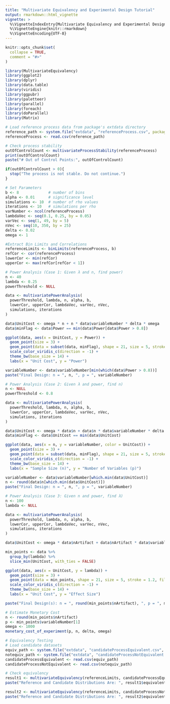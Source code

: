 ```yaml
---
title: "Multivariate Equivalency and Experimental Design Tutorial"
output: rmarkdown::html_vignette
vignette: >
  %\VignetteIndexEntry{Multivariate Equivalency and Experimental Design Tutorial}
  %\VignetteEngine{knitr::rmarkdown}
  %\VignetteEncoding{UTF-8}
---
```


```r
knitr::opts_chunk$set(
  collapse = TRUE,
  comment = "#>"
)
```

```r
library(MultivariateEquivalency)
library(ggplot2)
library(dplyr)
library(data.table)
library(viridis)
library(ggpubr)
library(paletteer)
library(parallel)
library(foreach)
library(doParallel)
library(Matrix)
```

```r
# Load reference process data from package's extdata directory
reference_path <- system.file("extdata", "referenceProcess.csv", package = "MultivariateEquivalency")
referenceProcess <- read.csv(reference_path)

# Check process stability
outOfControlCount <- multivariateProcessStability(referenceProcess)
print(outOfControlCount)
paste("# Out of Control Points:", outOfControlCount)

if(outOfControlCount > 0){
  stop("The process is not stable. Do not continue.")
}

```

```r
# Set Parameters
b <- 8             # number of bins
alpha <- 0.01      # significance level
simulations <- 10  # number of rho values
iterations <- 10   # simulations per rho
varNumber <- ncol(referenceProcess)
lambdaVec <- seq(0.1, 0.25, by = 0.05)
varVec <- seq(1, 49, by = 5)
nVec <- seq(10, 350, by = 25)
delta <- 0.02
omega <- 1

```

```r
#Extract Bin Limits and Correlations
referenceLimits <- binLimits(referenceProcess, b)
refCor <- cor(referenceProcess)
lowerCor <- min(refCor)
upperCor <- max(refCor[refCor < 1])


```

```r
# Power Analysis (Case 1: Given λ and n, find power)
n <- 40
lambda <- 0.25
powerThreshold <- NULL

data <- multivariatePowerAnalysis(
  powerThreshold, lambda, n, alpha, b,
  lowerCor, upperCor, lambdaVec, varVec, nVec,
  simulations, iterations
)

data$UnitCost <- omega * n + n * data$variableNumber * delta * omega
data$minFlag <- data$Power == min(data$Power[data$Power > 0.8])

ggplot(data, aes(x = UnitCost, y = Power)) +
  geom_point(size = 3) +
  geom_point(data = subset(data, minFlag), shape = 21, size = 5, stroke = 1.2, fill = NA, color = "forestgreen") +
  scale_color_viridis_c(direction = -1) +
  theme_bw(base_size = 14) +
  labs(x = "Unit Cost", y = "Power")

variableNumber <- data$variableNumber[min(which(data$Power > 0.8))]
paste("Final Design: n = ", n, ", p = ", variableNumber)

```

```r
# Power Analysis (Case 2: Given λ and power, find n)
n <- NULL
powerThreshold <- 0.8

data <- multivariatePowerAnalysis(
  powerThreshold, lambda, n, alpha, b,
  lowerCor, upperCor, lambdaVec, varVec, nVec,
  simulations, iterations
)

data$UnitCost <- omega * data$n + data$n * data$variableNumber * delta * omega
data$minFlag <- data$UnitCost == min(data$UnitCost)

ggplot(data, aes(x = n, y = variableNumber, color = UnitCost)) +
  geom_point(size = 3) +
  geom_point(data = subset(data, minFlag), shape = 21, size = 5, stroke = 1.2, fill = NA, color = "forestgreen") +
  scale_color_viridis_c(direction = -1) +
  theme_bw(base_size = 14) +
  labs(x = "Sample Size (n)", y = "Number of Variables (p)")

variableNumber <- data$variableNumber[which.min(data$UnitCost)]
n <- round(data$n[which.min(data$UnitCost)])
paste("Final Design: n = ", n, ", p = ", variableNumber)


```

```r
# Power Analysis (Case 3: Given n and power, find λ)
n <- 100
lambda <- NULL

data <- multivariatePowerAnalysis(
  powerThreshold, lambda, n, alpha, b,
  lowerCor, upperCor, lambdaVec, varVec, nVec,
  simulations, iterations
)

data$UnitCost <- omega * data$nArtifact + data$nArtifact * data$variableNumber * delta * omega

min_points <- data %>%
  group_by(lambda) %>%
  slice_min(UnitCost, with_ties = FALSE)

ggplot(data, aes(x = UnitCost, y = lambda)) +
  geom_point(size = 3) +
  geom_point(data = min_points, shape = 21, size = 5, stroke = 1.2, fill = NA, color = "forestgreen") +
  scale_color_viridis_c(direction = -1) +
  theme_bw(base_size = 14) +
  labs(x = "Unit Cost", y = "Effect Size")

paste("Final Design(s): n = ", round(min_points$nArtifact), ", p = ", min_points$variableNumber)

```

```r
# Estimate Monetary Cost
n <- round(min_points$nArtifact)
p <- min_points$variableNumber[1]
omega <- 1000
monetary_cost_of_experiment(p, n, delta, omega)

```

```r
# Equivalency Testing
# Load candidate datasets
equiv_path <- system.file("extdata", "candidateProcessEquivalent.csv", package = "MultivariateEquivalency")
notequiv_path <- system.file("extdata", "candidateProcessNotEquivalent.csv", package = "MultivariateEquivalency")
candidateProcessEquivalent <- read.csv(equiv_path)
candidateProcessNotEquivalent <- read.csv(notequiv_path)

# Check equivalency
result1 <- multivariateEquivalency(referenceLimits, candidateProcessEquivalent, b)
paste("Reference and Candidate Distributions Are: ", result1$equivalent[1])

result2 <- multivariateEquivalency(referenceLimits, candidateProcessNotEquivalent, b)
paste("Reference and Candidate Distributions Are: ", result2$equivalent[1])

```
